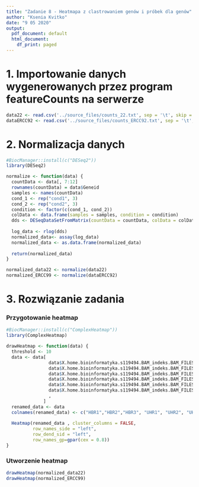 ```yaml
---
title: "Zadanie 8 - Heatmapa z clastrowaniem genów i próbek dla genów"
author: "Ksenia Kvitko"
date: "9 05 2020"
output:
  pdf_document: default
  html_document:
    df_print: paged
---
```


# 1. Importowanie danych wygenerowanych przez program featureCounts na serwerze
```r
data22 <- read.csv('../source_files/counts_22.txt', sep = '\t', skip = 1)
dataERCC92 <- read.csv('../source_files/counts_ERCC92.txt', sep = '\t', skip = 1)
```

# 2. Normalizacja danych

```r
#BiocManager::install(c("DESeq2"))
library(DESeq2)

normalize <- function(data) {
  countData <- data[, 7:12]
  rownames(countData) = data$Geneid
  samples <- names(countData)
  cond_1 <- rep("cond1", 3)
  cond_2 <- rep("cond2", 3)
  condition <- factor(c(cond_1, cond_2))
  colData <- data.frame(samples = samples, condition = condition)
  dds <- DESeqDataSetFromMatrix(countData = countData, colData = colData, design = ~condition)
  
  log_data <- rlog(dds)
  normalized_data<- assay(log_data)
  normalized_data <- as.data.frame(normalized_data)
  
  return(normalized_data)
}

normalized_data22 <- normalize(data22)
normalized_ERCC99 <- normalize(dataERCC92)
```


# 3. Rozwiązanie zadania

### Przygotowanie heatmap

```r
#BiocManager::install(c("ComplexHeatmap"))
library(ComplexHeatmap)

drawHeatmap <- function(data) {
  threshold <- 10
  data <- data[
                data$X.home.bioinformatyka.s119494.BAM_indeks.BAM_FILES.HBR_1.bam > threshold | 
                data$X.home.bioinformatyka.s119494.BAM_indeks.BAM_FILES.HBR_2.bam > threshold | 
                data$X.home.bioinformatyka.s119494.BAM_indeks.BAM_FILES.HBR_3.bam > threshold | 
                data$X.home.bioinformatyka.s119494.BAM_indeks.BAM_FILES.UHR_1.bam > threshold | 
                data$X.home.bioinformatyka.s119494.BAM_indeks.BAM_FILES.UHR_2.bam > threshold | 
                data$X.home.bioinformatyka.s119494.BAM_indeks.BAM_FILES.UHR_3.bam > threshold
                , 
              ]
  renamed_data <- data
  colnames(renamed_data) <- c("HBR1","HBR2","HBR3", "UHR1", "UHR2", "UHR3")
  
  Heatmap(renamed_data , cluster_columns = FALSE,
          row_names_side = "left",
          row_dend_sid = "left",
          row_names_gp=gpar(cex = 0.8))
}
```

### Utworzenie heatmap
```r
drawHeatmap(normalized_data22)
drawHeatmap(normalized_ERCC99)
```
